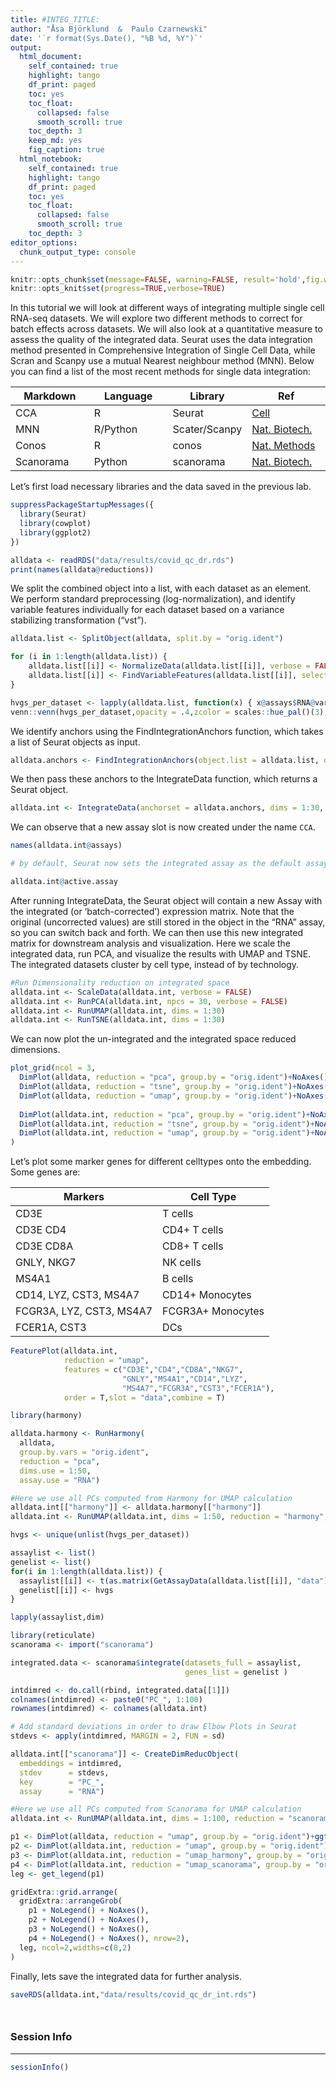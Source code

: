 ```yaml
---
title: #INTEG_TITLE:
author: "Åsa Björklund  &  Paulo Czarnewski"
date: '`r format(Sys.Date(), "%B %d, %Y")`'
output:
  html_document:
    self_contained: true
    highlight: tango
    df_print: paged
    toc: yes
    toc_float:
      collapsed: false
      smooth_scroll: true
    toc_depth: 3
    keep_md: yes
    fig_caption: true
  html_notebook:
    self_contained: true
    highlight: tango
    df_print: paged
    toc: yes
    toc_float:
      collapsed: false
      smooth_scroll: true
    toc_depth: 3
editor_options: 
  chunk_output_type: console
---
```


```r
knitr::opts_chunk$set(message=FALSE, warning=FALSE, result='hold',fig.width=12,tidy=TRUE)
knitr::opts_knit$set(progress=TRUE,verbose=TRUE)
```
<style>
h1, .h1, h2, .h2, h3, .h3, h4, .h4 { margin-top: 50px }
p.caption {font-size: 0.9em;font-style: italic;color: grey;margin-right: 10%;margin-left: 10%;text-align: justify}
</style>

In this tutorial we will look at different ways of integrating multiple single cell RNA-seq datasets. We will explore two different methods to correct for batch effects across datasets. We will also look at a quantitative measure to assess the quality of the integrated data. Seurat uses the data integration method presented in Comprehensive Integration of Single Cell Data, while Scran and Scanpy use a mutual Nearest neighbour method (MNN). Below you can find a list of the most recent methods for single data integration:

Markdown | Language | Library | Ref
--- | --- | --- | ---
CCA | R | Seurat | [Cell](https://www.sciencedirect.com/science/article/pii/S0092867419305598?via%3Dihub)
MNN | R/Python | Scater/Scanpy | [Nat. Biotech.](https://www.nature.com/articles/nbt.4091)
Conos | R | conos | [Nat. Methods](https://www.nature.com/articles/s41592-019-0466-z?error=cookies_not_supported&code=5680289b-6edb-40ad-9934-415dac4fdb2f)
Scanorama | Python | scanorama | [Nat. Biotech.](https://www.nature.com/articles/s41587-019-0113-3)

Let's first load necessary libraries and the data saved in the previous lab.

```r
suppressPackageStartupMessages({
  library(Seurat)
  library(cowplot)
  library(ggplot2)
})

alldata <- readRDS("data/results/covid_qc_dr.rds")
print(names(alldata@reductions))
```

We split the combined object into a list, with each dataset as an element. We perform standard preprocessing (log-normalization), and identify variable features individually for each dataset based on a variance stabilizing transformation ("vst").

```r
alldata.list <- SplitObject(alldata, split.by = "orig.ident")

for (i in 1:length(alldata.list)) {
    alldata.list[[i]] <- NormalizeData(alldata.list[[i]], verbose = FALSE)
    alldata.list[[i]] <- FindVariableFeatures(alldata.list[[i]], selection.method = "vst", nfeatures = 2000,verbose = FALSE)
}

hvgs_per_dataset <- lapply(alldata.list, function(x) { x@assays$RNA@var.features })
venn::venn(hvgs_per_dataset,opacity = .4,zcolor = scales::hue_pal()(3),cexsn = 1,cexil = 1,lwd=1,col="white",frame=F,borders = NA)
```

We identify anchors using the FindIntegrationAnchors function, which takes a list of Seurat objects as input.

```r
alldata.anchors <- FindIntegrationAnchors(object.list = alldata.list, dims = 1:30,reduction = "cca")
```

We then pass these anchors to the IntegrateData function, which returns a Seurat object.

```r
alldata.int <- IntegrateData(anchorset = alldata.anchors, dims = 1:30, new.assay.name = "CCA")
```

We can observe that a new assay slot is now created under the name `CCA`.

```r
names(alldata.int@assays)

# by default, Seurat now sets the integrated assay as the default assay, so any operation you now perform will be on the ingegrated data.

alldata.int@active.assay
```

After running IntegrateData, the Seurat object will contain a new Assay with the integrated (or ‘batch-corrected’) expression matrix. Note that the original (uncorrected values) are still stored in the object in the “RNA” assay, so you can switch back and forth. We can then use this new integrated matrix for downstream analysis and visualization. Here we scale the integrated data, run PCA, and visualize the results with UMAP and TSNE. The integrated datasets cluster by cell type, instead of by technology.

```r
#Run Dimensionality reduction on integrated space
alldata.int <- ScaleData(alldata.int, verbose = FALSE)
alldata.int <- RunPCA(alldata.int, npcs = 30, verbose = FALSE)
alldata.int <- RunUMAP(alldata.int, dims = 1:30)
alldata.int <- RunTSNE(alldata.int, dims = 1:30)
```

We can now plot the un-integrated and the integrated space reduced dimensions.

```r
plot_grid(ncol = 3,
  DimPlot(alldata, reduction = "pca", group.by = "orig.ident")+NoAxes()+ggtitle("PCA raw_data"),
  DimPlot(alldata, reduction = "tsne", group.by = "orig.ident")+NoAxes()+ggtitle("tSNE raw_data"),
  DimPlot(alldata, reduction = "umap", group.by = "orig.ident")+NoAxes()+ggtitle("UMAP raw_data"),
  
  DimPlot(alldata.int, reduction = "pca", group.by = "orig.ident")+NoAxes()+ggtitle("PCA integrated"),
  DimPlot(alldata.int, reduction = "tsne", group.by = "orig.ident")+NoAxes()+ggtitle("tSNE integrated"),
  DimPlot(alldata.int, reduction = "umap", group.by = "orig.ident")+NoAxes()+ggtitle("UMAP integrated")
)
```

Let's plot some marker genes for different celltypes onto the embedding. Some genes are:

Markers	| Cell Type
--- | ---
CD3E	| T cells
CD3E CD4	| CD4+ T cells
CD3E CD8A	| CD8+ T cells
GNLY, NKG7	| NK cells
MS4A1	| B cells
CD14, LYZ, CST3, MS4A7	| CD14+ Monocytes
FCGR3A, LYZ, CST3, MS4A7	| FCGR3A+  Monocytes
FCER1A, CST3 | DCs

```r
FeaturePlot(alldata.int, 
            reduction = "umap", 
            features = c("CD3E","CD4","CD8A","NKG7",
                         "GNLY","MS4A1","CD14","LYZ",
                         "MS4A7","FCGR3A","CST3","FCER1A"),
            order = T,slot = "data",combine = T)
```


```r
library(harmony)

alldata.harmony <- RunHarmony(
  alldata,
  group.by.vars = "orig.ident",
  reduction = "pca",
  dims.use = 1:50,
  assay.use = "RNA")

#Here we use all PCs computed from Harmony for UMAP calculation
alldata.int[["harmony"]] <- alldata.harmony[["harmony"]]
alldata.int <- RunUMAP(alldata.int, dims = 1:50, reduction = "harmony", reduction.name = "umap_harmony")
```


```r
hvgs <- unique(unlist(hvgs_per_dataset))

assaylist <- list()
genelist <- list()
for(i in 1:length(alldata.list)) {
  assaylist[[i]] <- t(as.matrix(GetAssayData(alldata.list[[i]], "data")[hvgs,]))
  genelist[[i]] <- hvgs
}

lapply(assaylist,dim)
```



```r
library(reticulate)
scanorama <- import("scanorama")

integrated.data <- scanorama$integrate(datasets_full = assaylist,
                                       genes_list = genelist )

intdimred <- do.call(rbind, integrated.data[[1]])
colnames(intdimred) <- paste0("PC_", 1:100)
rownames(intdimred) <- colnames(alldata.int)

# Add standard deviations in order to draw Elbow Plots in Seurat
stdevs <- apply(intdimred, MARGIN = 2, FUN = sd)

alldata.int[["scanorama"]] <- CreateDimReducObject(
  embeddings = intdimred,
  stdev      = stdevs,
  key        = "PC_",
  assay      = "RNA")

#Here we use all PCs computed from Scanorama for UMAP calculation
alldata.int <- RunUMAP(alldata.int, dims = 1:100, reduction = "scanorama",reduction.name = "umap_scanorama")
```


```r
p1 <- DimPlot(alldata, reduction = "umap", group.by = "orig.ident")+ggtitle("UMAP raw_data")
p2 <- DimPlot(alldata.int, reduction = "umap", group.by = "orig.ident")+ggtitle("UMAP CCA")
p3 <- DimPlot(alldata.int, reduction = "umap_harmony", group.by = "orig.ident")+ggtitle("UMAP Harmony")
p4 <- DimPlot(alldata.int, reduction = "umap_scanorama", group.by = "orig.ident")+ggtitle("UMAP Scanorama")
leg <- get_legend(p1)

gridExtra::grid.arrange(
  gridExtra::arrangeGrob(
    p1 + NoLegend() + NoAxes(),
    p2 + NoLegend() + NoAxes(),
    p3 + NoLegend() + NoAxes(),
    p4 + NoLegend() + NoAxes(), nrow=2),
  leg, ncol=2,widths=c(8,2)
)
```




Finally, lets save the integrated data for further analysis.

```r
saveRDS(alldata.int,"data/results/covid_qc_dr_int.rds")
```


### Session Info
***

```r
sessionInfo()
```



